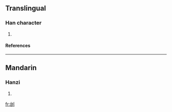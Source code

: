 ==Translingual==
===Han character===
{{Han char|rad=刀|as=05|sn=7|four=|canj=戈口中弓 (IRLN)}}
# {{defn|Han|sort=刀05}}
====References====
{{Han ref|kx=0138.100|dkj=01922|dj=0311.110|hdz=10332.030|uh=5223|ud=21027}}
----
==Mandarin==
===Hanzi===
{{cmn-hanzi|pin=[[zhōng]] (zhong1)|wg=chung<sup>1</sup>}}
# {{defn|Mandarin}}




[[fr:刣]]